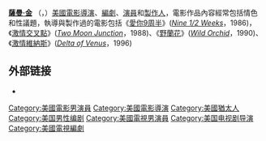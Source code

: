 {{Link style|time=2015-12-11T08:12:33+00:00}}
{{Infobox person
| name        = 薩曼·金
| image       = The young lawyers 1970.JPG
| alt         = King with Judy Pace and Lee J. Cobb
| caption     = 薩曼·金（右）和演員[[茱迪·佩斯|茱迪·佩斯]]（左）和[[李·科布|李·科布]]（中）的劇照。
| birth_name  = Zalman Lefkovitz
| birth_date  = {{Birth date|1941|05|23|}}
| birth_place = 美國，[[紐澤西州|紐澤西州]]，[[特倫頓_(紐澤西州)|特倫頓]]
| death_date  = {{Death date and age|2012|02|03|1941|05|23|}}
| death_place = 美國，[[加利福尼亞州|加利福尼亞州]]，[[聖塔莫尼卡|聖塔莫尼卡]]
| nationality = 
| other_names = 
| known_for   = 
| occupation  = 演員<br>導演<br>編劇<br>製片
}}

'''[http://example.org 薩曼·金]''' （{{lang-en|Zalman King}}，{{bd|1941年|5月23日|2012年|2月3日|catIdx=King, Zalman}}）[[美國電影|美國電影]][[導演|導演]]、[[編劇|編劇]]、[[演員|演員]]和[[製作人|製作人]]，電影作品內容經常包括情色和性議題，執導與製作過的電影包括《[[愛你9周半|愛你9周半]]》(''[[:en:Nine_1/2_Weeks|Nine 1/2 Weeks]]''，1986)，《[[激情交叉點|激情交叉點]]》(''[[:en:Two_Moon_Junction|Two Moon Junction]]''，1988)、《[[野蘭花|野蘭花]]》(''[[:en:Wild_Orchid_(film)|Wild Orchid]]''，1990)、《[[激情維納斯|激情維納斯]]》(''[[:en:Delta_of_Venus_(film)|Delta of Venus]]''，1996)

== 外部链接 ==
* {{IMDb name|id=0455394|name=薩曼·金}}

{{Authority control}}
{{DEFAULTSORT:King, Zalman}}
[[Category:美國電影男演員|Category:美國電影男演員]]
[[Category:美國電影導演|Category:美國電影導演]]
[[Category:美國猶太人|Category:美國猶太人]]
[[Category:美国男性编剧|Category:美国男性编剧]]
[[Category:美國電視男演員|Category:美國電視男演員]]
[[Category:美国电视剧导演|Category:美国电视剧导演]]
[[Category:美國電視編劇|Category:美國電視編劇]]